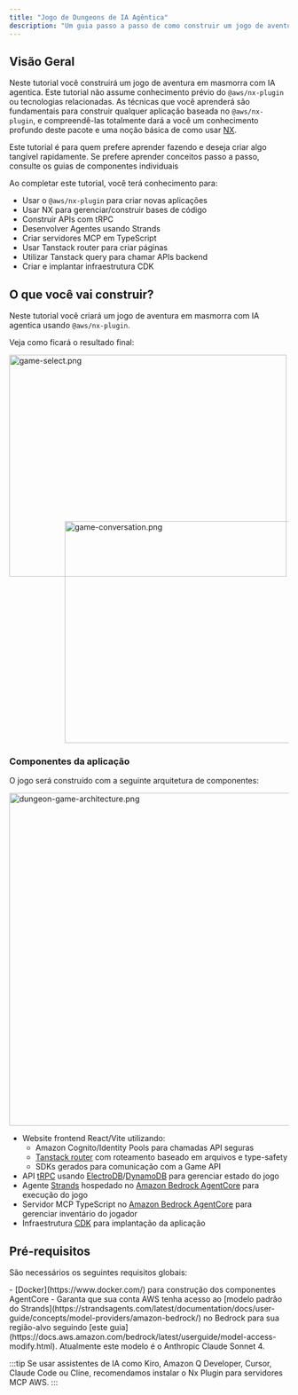 ```yaml
---
title: "Jogo de Dungeons de IA Agêntica"
description: "Um guia passo a passo de como construir um jogo de aventura de dungeon com IA agêntica usando o @aws/nx-plugin."
---
```






## Visão Geral

Neste tutorial você construirá um jogo de aventura em masmorra com IA agentica. Este tutorial não assume conhecimento prévio do `@aws/nx-plugin` ou tecnologias relacionadas. As técnicas que você aprenderá são fundamentais para construir qualquer aplicação baseada no `@aws/nx-plugin`, e compreendê-las totalmente dará a você um conhecimento profundo deste pacote e uma noção básica de como usar [NX](https://nx.dev/).

<Aside>Este tutorial é para quem prefere aprender fazendo e deseja criar algo tangível rapidamente. Se prefere aprender conceitos passo a passo, consulte os guias de componentes individuais</Aside>

Ao completar este tutorial, você terá conhecimento para:

- Usar o `@aws/nx-plugin` para criar novas aplicações
- Usar NX para gerenciar/construir bases de código
- Construir APIs com tRPC
- Desenvolver Agentes usando Strands
- Criar servidores MCP em TypeScript
- Usar Tanstack router para criar páginas
- Utilizar Tanstack query para chamar APIs backend
- Criar e implantar infraestrutura CDK

## O que você vai construir?

Neste tutorial você criará um jogo de aventura em masmorra com IA agentica usando `@aws/nx-plugin`.

Veja como ficará o resultado final:

<Image src={gameSelectPng} alt="game-select.png" width="500" height="400" />
<div style="margin-top: -100px; margin-left: 100px;">
<Image src={gameConversationPng} alt="game-conversation.png" width="500" height="400" />
</div>

### Componentes da aplicação

O jogo será construído com a seguinte arquitetura de componentes:

<Image style="margin: auto" src={dungeonAdventureArchitecturePng} alt="dungeon-game-architecture.png" height="600" />

- Website frontend React/Vite utilizando:
  - Amazon Cognito/Identity Pools para chamadas API seguras
  - [Tanstack router](https://tanstack.com/router/latest) com roteamento baseado em arquivos e type-safety
  - SDKs gerados para comunicação com a Game API
- API [tRPC](https://trpc.io/) usando [ElectroDB](https://electrodb.dev/)/[DynamoDB](https://aws.amazon.com/dynamodb/) para gerenciar estado do jogo
- Agente [Strands](https://strandsagents.com/latest/) hospedado no [Amazon Bedrock AgentCore](https://aws.amazon.com/bedrock/agentcore/) para execução do jogo
- Servidor MCP TypeScript no [Amazon Bedrock AgentCore](https://aws.amazon.com/bedrock/agentcore/) para gerenciar inventário do jogador
- Infraestrutura [CDK](https://docs.aws.amazon.com/cdk/v2/guide/home.html) para implantação da aplicação

## Pré-requisitos

São necessários os seguintes requisitos globais:

<Snippet name="required-prerequisites" />
- [Docker](https://www.docker.com/) para construção dos componentes AgentCore
- Garanta que sua conta AWS tenha acesso ao [modelo padrão do Strands](https://strandsagents.com/latest/documentation/docs/user-guide/concepts/model-providers/amazon-bedrock/) no Bedrock para sua região-alvo seguindo [este guia](https://docs.aws.amazon.com/bedrock/latest/userguide/model-access-modify.html). Atualmente este modelo é o Anthropic Claude Sonnet 4.

:::tip
Se usar assistentes de IA como Kiro, Amazon Q Developer, Cursor, Claude Code ou Cline, recomendamos <Link path="/get_started/building-with-ai">instalar o Nx Plugin para servidores MCP AWS.</Link>
:::
